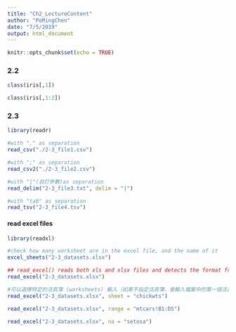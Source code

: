 ```yaml
---
title: "Ch2_LectureContent"
author: "PoMingChen"
date: "7/5/2019"
output: html_document
---
```


```r
knitr::opts_chunk$set(echo = TRUE)
```

### 2.2

```r
class(iris[,1])
```

```r
class(iris[,1:2])
```

### 2.3

```r
library(readr)

#with "," as separation
read_csv("./2-3_file1.csv")
```

```r
#with ";" as separation
read_csv2("./2-3_file2.csv")
```

```r
#with "|"(自訂參數)as separation
read_delim("2-3_file3.txt", delim = "|")
```

```r
#with "tab" as separation
read_tsv("2-3_file4.tsv")
```

#### read excel files
```r
library(readxl)
```

```r
#check how many worksheet are in the excel file, and the name of it
excel_sheets("2-3_datasets.xlsx")
```

```r
## read_excel() reads both xls and xlsx files and detects the format from the extension.
read_excel("2-3_datasets.xlsx")
```

```r
#可以選擇特定的活頁簿 (worksheets) 輸入（如果不指定活頁簿，會輸入檔案中的第一個活頁簿）。
read_excel("2-3_datasets.xlsx", sheet = "chickwts")
```

```r
read_excel("2-3_datasets.xlsx", range = "mtcars!B1:D5")
```

```r
read_excel("2-3_datasets.xlsx", na = "setosa")
```


